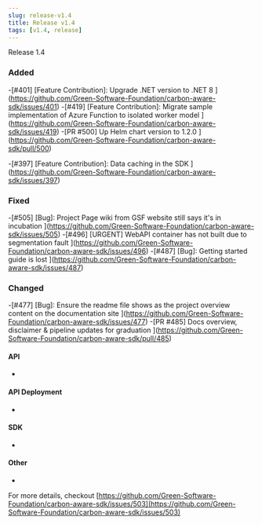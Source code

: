 ```yaml
---
slug: release-v1.4
title: Release v1.4
tags: [v1.4, release]
---
```


Release 1.4


### Added 

-[#401] [Feature Contribution]: Upgrade .NET version to .NET 8 ](https://github.com/Green-Software-Foundation/carbon-aware-sdk/issues/401)
-[#419] [Feature Contribution]: Migrate sample implementation of Azure Function to isolated worker model ](https://github.com/Green-Software-Foundation/carbon-aware-sdk/issues/419)
-[PR #500] Up Helm chart version to 1.2.0 ](https://github.com/Green-Software-Foundation/carbon-aware-sdk/pull/500)

-[#397] [Feature Contribution]: Data caching in the SDK ](https://github.com/Green-Software-Foundation/carbon-aware-sdk/issues/397)

### Fixed

-[#505] [Bug]: Project Page wiki from GSF website still says it's in incubation ](https://github.com/Green-Software-Foundation/carbon-aware-sdk/issues/505)
-[#496] [URGENT] WebAPI container has not built due to segmentation fault ](https://github.com/Green-Software-Foundation/carbon-aware-sdk/issues/496)
-[#487] [Bug]: Getting started guide is lost ](https://github.com/Green-Software-Foundation/carbon-aware-sdk/issues/487)


### Changed

-[#477] [Bug]: Ensure the readme file shows as the project overview content on the documentation site ](https://github.com/Green-Software-Foundation/carbon-aware-sdk/issues/477)
-[PR #485] Docs overview, disclaimer & pipeline updates for graduation ](https://github.com/Green-Software-Foundation/carbon-aware-sdk/pull/485)

#### API

- 

#### API Deployment

- 

#### SDK 

- 


#### Other

- 


For more details, checkout [https://github.com/Green-Software-Foundation/carbon-aware-sdk/issues/503](https://github.com/Green-Software-Foundation/carbon-aware-sdk/issues/503) 

